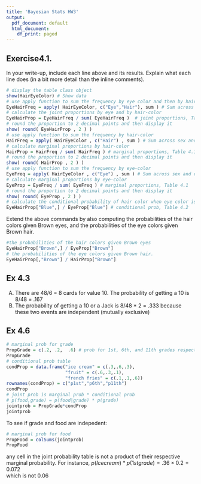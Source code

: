```yaml
---
title: 'Bayesian Stats HW3'
output:
  pdf_document: default
  html_document:
    df_print: paged
---
```


## Exercise4.1.
  In your write-up, include each line above and its results. Explain what each line does (in a bit more detail than the inline comments).
```r
# display the table class object
show(HairEyeColor) # Show data
# use apply function to sum the frequency by eye color and then by hair color
EyeHairFreq = apply( HairEyeColor, c("Eye","Hair"), sum ) # Sum across sex
# calculate the joint proportions by eye and by hair-color
EyeHairProp = EyeHairFreq / sum( EyeHairFreq )  # joint proportions, Table 4.1
# round the proportion to 2 decimal points and then display it
show( round( EyeHairProp , 2 ) )
# use apply function to sum the frequency by hair-color
HairFreq = apply( HairEyeColor , c("Hair") , sum ) # Sum across sex and eye
# calculate marginal proportions by hair-color
HairProp = HairFreq / sum( HairFreq ) # marginal proportions, Table 4.1
# round the proportion to 2 decimal points and then display it
show( round( HairProp , 2 ) )
# use apply function to sum the frequency by eye-color
EyeFreq = apply( HairEyeColor , c("Eye") , sum ) # Sum across sex and eye
# calculate marginal proportions by eye-color
EyeProp = EyeFreq / sum( EyeFreq ) # marginal proportions, Table 4.1
# round the proportion to 2 decimal points and then display it
show( round( EyeProp , 2 ) )
# calculate the conditional probability of hair color when eye color is blue 
EyeHairProp["Blue",] / EyeProp["Blue"] # conditional prob, Table 4.2
```
  Extend the above commands by also computing the probabilities of the hair colors given Brown eyes, and the probabilities of the eye colors given Brown hair.
```r
#the probabilities of the hair colors given Brown eyes
EyeHairProp["Brown",] / EyeProp["Brown"]
# the probabilities of the eye colors given Brown hair.
EyeHairProp[,"Brown"] / HairProp["Brown"]
```
## Ex 4.3
  A) There are 48/6 = 8 cards for value 10. The probability of getting a 10 is 8/48 = .167
  B) The probability of getting a 10 or a Jack is 8/48 * 2 = .333 because these two events are independent (mutually exclusive)
    
## Ex 4.6
```r
# marginal prob for grade 
PropGrade = c(.2, .2,  .6) # prob for 1st, 6th, and 11th grades respectively
PropGrade
# conditional prob table
condProp = data.frame("ice cream" = c(.3,.6,.3),
                      "fruit" = c(.6,.3,.1),
                      "french fries" = c(.1,.1,.6)) 
rownames(condProp) = c("p1st","p6th","p11th")
condProp
# joint prob is marginal prob * conditional prob
# p(food,grade) = p(food|grade) * p(grade)
jointprob = PropGrade*condProp
jointprob

```
  
  To see if grade and food are indepedent:
```r
# marginal prob for food
PropFood = colSums(jointprob)
PropFood
```
any cell in the joint probability table is not a product of their respective marginal probability. For instance,
$p(Ice cream) * p(1st grade) = .36\times0.2 =  0.072$  
which is not 0.06


